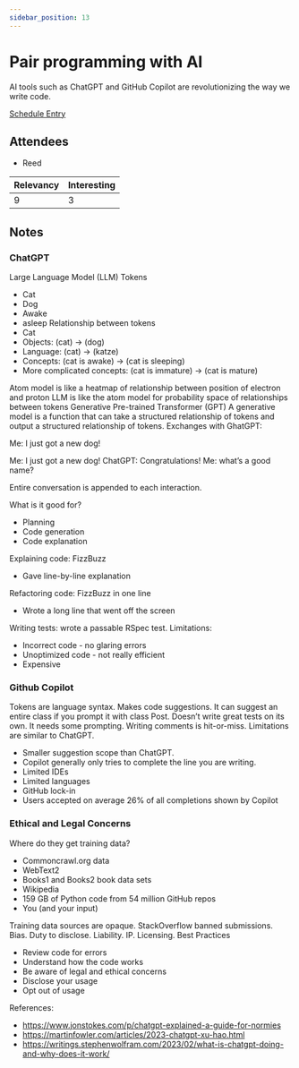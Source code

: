 ```yaml
---
sidebar_position: 13
---
```



# Pair programming with AI

AI tools such as ChatGPT and GitHub Copilot are revolutionizing the way we write code.

<Speaker
  name='Josh Puetz'
  position="Software Engineer - Donut"
  imageUrl='https://sessionize.com/image/e41b-400o400o2-7y95Y1ivfcG7kGrdSjx6GU.jpg'
/>

[Schedule Entry](https://railsconf2023.sessionize.com/session/452275)

## Attendees
* Reed

| Relevancy    | Interesting |
| ----------- | ----------- |
| 9           | 3           |

## Notes

### ChatGPT

Large Language Model (LLM)
Tokens
* Cat
* Dog
* Awake
* asleep
Relationship between tokens
* Cat
* Objects: (cat) -> (dog)
* Language: (cat) -> (katze)
* Concepts: (cat is awake) -> (cat is sleeping)
* More complicated concepts: (cat is immature) -> (cat is mature)

Atom model is like a heatmap of relationship between position of electron and proton
LLM is like the atom model for probability space of relationships between tokens
Generative Pre-trained Transformer (GPT)
A generative model is a function that can take a structured relationship of tokens and output a structured relationship of tokens.
Exchanges with GhatGPT:

Me: I just got a new dog!

Me: I just got a new dog!
ChatGPT: Congratulations!
Me: what’s a good name?

Entire conversation is appended to each interaction.

What is it good for?
* Planning
* Code generation
* Code explanation

Explaining code: FizzBuzz
* Gave line-by-line explanation

Refactoring code: FizzBuzz in one line
* Wrote a long line that went off the screen

Writing tests: wrote a passable RSpec test.
Limitations:
* Incorrect code - no glaring errors
* Unoptimized code - not really efficient
* Expensive

### Github Copilot

Tokens are language syntax. Makes code suggestions. It can suggest an entire class if you prompt it with class Post. Doesn’t write great tests on its own. It needs some prompting.
Writing comments is hit-or-miss.
Limitations are similar to ChatGPT.
* Smaller suggestion scope than ChatGPT.
* Copilot generally only tries to complete the line you are writing.
* Limited IDEs
* Limited languages
* GitHub lock-in
* Users accepted on average 26% of all completions shown by Copilot

### Ethical and Legal Concerns

Where do they get training data?
* Commoncrawl.org data
* WebText2
* Books1 and Books2 book data sets
* Wikipedia
* 159 GB of Python code from 54 million GitHub repos
* You (and your input)

Training data sources are opaque. StackOverflow banned submissions. Bias.
Duty to disclose. Liability. IP. Licensing.
Best Practices
* Review code for errors
* Understand how the code works
* Be aware of legal and ethical concerns
* Disclose your usage
* Opt out of usage

References:
* https://www.jonstokes.com/p/chatgpt-explained-a-guide-for-normies
* https://martinfowler.com/articles/2023-chatgpt-xu-hao.html
* https://writings.stephenwolfram.com/2023/02/what-is-chatgpt-doing-and-why-does-it-work/
